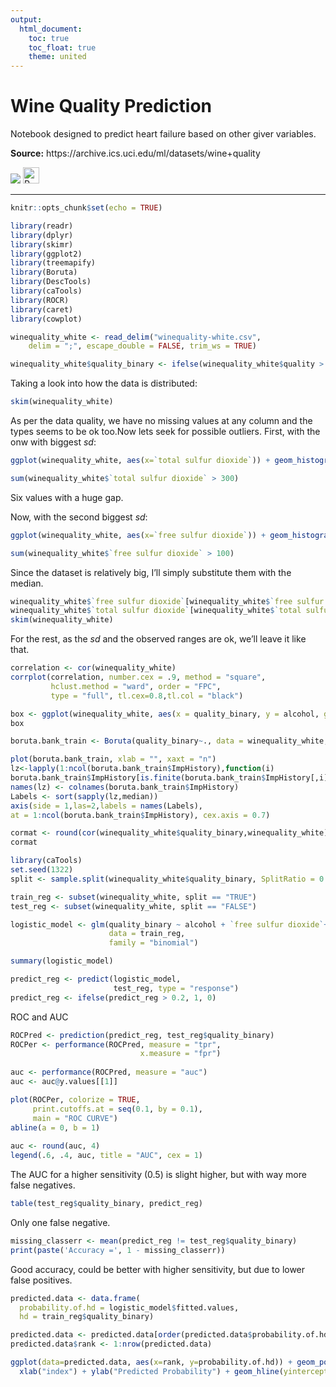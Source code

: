 ```yaml
---
output:
  html_document:
    toc: true
    toc_float: true
    theme: united
---
```


<!-- Knn, SVN, Decision Tree, Random Forest,Naive Bayes, regressao normal   -->

# Wine Quality Prediction

Notebook designed to predict heart failure based on other giver variables.
 
**Source:** https://archive.ics.uci.edu/ml/datasets/wine+quality

![](https://img.shields.io/badge/open-data-blue)
<img alt="R" width="26px" src="https://raw.githubusercontent.com/github/explore/80688e429a7d4ef2fca1e82350fe8e3517d3494d/topics/r/r.png" />

---
```r
knitr::opts_chunk$set(echo = TRUE)
```

```r
library(readr)
library(dplyr)
library(skimr)
library(ggplot2)
library(treemapify)
library(Boruta)
library(DescTools)
library(caTools)
library(ROCR)
library(caret)
library(cowplot)
```


```r
winequality_white <- read_delim("winequality-white.csv", 
    delim = ";", escape_double = FALSE, trim_ws = TRUE)

winequality_white$quality_binary <- ifelse(winequality_white$quality > 6, TRUE, FALSE)
```

Taking a look into how the data is distributed:
```r
skim(winequality_white)
```

As per the data quality, we have no missing values at any column and the types seems to be ok too.Now lets seek for possible outliers.
First, with the onw with biggest $sd$:
```r
ggplot(winequality_white, aes(x=`total sulfur dioxide`)) + geom_histogram(bins = 40, fill = '#89BBFE')
```
```r
sum(winequality_white$`total sulfur dioxide` > 300)
```

Six values with a huge gap.

Now, with the second biggest $sd$:
```r
ggplot(winequality_white, aes(x=`free sulfur dioxide`)) + geom_histogram(bins = 40, fill = '#89BBFE')
```

```r
sum(winequality_white$`free sulfur dioxide` > 100)
```

Since the dataset is relatively big, I'll simply substitute them with the median.

```r
winequality_white$`free sulfur dioxide`[winequality_white$`free sulfur dioxide` > 100] <- median(winequality_white$`free sulfur dioxide`)
winequality_white$`total sulfur dioxide`[winequality_white$`total sulfur dioxide` > 300] <- median(winequality_white$`total sulfur dioxide`)
skim(winequality_white)
```

For the rest, as the $sd$ and the observed ranges are ok, we'll leave it like that.



```r
correlation <- cor(winequality_white)
corrplot(correlation, number.cex = .9, method = "square", 
         hclust.method = "ward", order = "FPC",
         type = "full", tl.cex=0.8,tl.col = "black")
```

```r
box <- ggplot(winequality_white, aes(x = quality_binary, y = alcohol, group = quality_binary, fill = quality_binary)) + theme_minimal() + geom_boxplot(alpha=0.5) + scale_fill_manual(breaks = winequality_white$quality_binary, values = c("#C9DDFF", "#DE6C83"))
box
```






```r
boruta.bank_train <- Boruta(quality_binary~., data = winequality_white, doTrace = 2)

plot(boruta.bank_train, xlab = "", xaxt = "n")
lz<-lapply(1:ncol(boruta.bank_train$ImpHistory),function(i)
boruta.bank_train$ImpHistory[is.finite(boruta.bank_train$ImpHistory[,i]),i])
names(lz) <- colnames(boruta.bank_train$ImpHistory)
Labels <- sort(sapply(lz,median))
axis(side = 1,las=2,labels = names(Labels),
at = 1:ncol(boruta.bank_train$ImpHistory), cex.axis = 0.7)
```

```r
cormat <- round(cor(winequality_white$quality_binary,winequality_white),2)
cormat
```






```r
library(caTools)
set.seed(1322)
split <- sample.split(winequality_white$quality_binary, SplitRatio = 0.8)

train_reg <- subset(winequality_white, split == "TRUE")
test_reg <- subset(winequality_white, split == "FALSE")
```


```r

logistic_model <- glm(quality_binary ~ alcohol + `free sulfur dioxide`+ `residual sugar` + chlorides + density,
                      data = train_reg,
                      family = "binomial")
```

```r
summary(logistic_model)
```

```r
predict_reg <- predict(logistic_model, 
                       test_reg, type = "response")
predict_reg <- ifelse(predict_reg > 0.2, 1, 0)

```

ROC and AUC

```r

ROCPred <- prediction(predict_reg, test_reg$quality_binary) 
ROCPer <- performance(ROCPred, measure = "tpr", 
                             x.measure = "fpr")
   
auc <- performance(ROCPred, measure = "auc")
auc <- auc@y.values[[1]]

plot(ROCPer, colorize = TRUE, 
     print.cutoffs.at = seq(0.1, by = 0.1), 
     main = "ROC CURVE")
abline(a = 0, b = 1)
   
auc <- round(auc, 4)
legend(.6, .4, auc, title = "AUC", cex = 1) 
```

The AUC for a higher sensitivity (0.5) is slight higher, but with way more false negatives. 


```r
table(test_reg$quality_binary, predict_reg)
```
Only one false negative.

```r
missing_classerr <- mean(predict_reg != test_reg$quality_binary)
print(paste('Accuracy =', 1 - missing_classerr))
```
Good accuracy, could be better with higher sensitivity, but due to lower false positives.

```r
predicted.data <- data.frame(
  probability.of.hd = logistic_model$fitted.values, 
  hd = train_reg$quality_binary)

predicted.data <- predicted.data[order(predicted.data$probability.of.hd, decreasing = FALSE),]
predicted.data$rank <- 1:nrow(predicted.data)

ggplot(data=predicted.data, aes(x=rank, y=probability.of.hd)) + geom_point(aes(color=hd), alpha=1, shape=4, stroke=2) +
  xlab("index") + ylab("Predicted Probability") + geom_hline(yintercept=0.1, linetype="dashed", color = "red")

```

